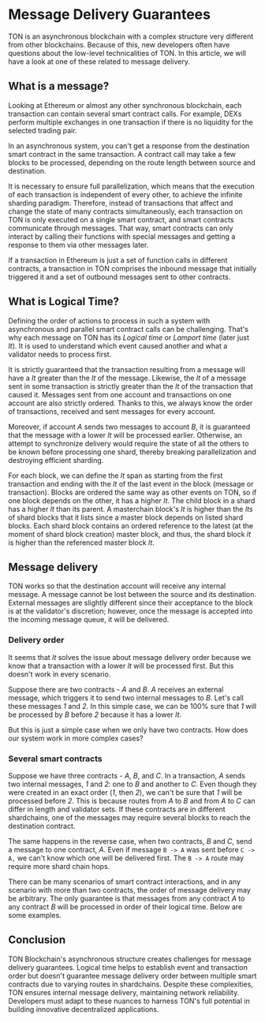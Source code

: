 
# Message Delivery Guarantees

TON is an asynchronous blockchain with a complex structure very different from other blockchains. Because of this, new developers often have questions about the low-level technicalities of TON. In this article, we will have a look at one of these related to message delivery.

## What is a message?

Looking at Ethereum or almost any other synchronous blockchain, each transaction can contain several smart contract calls. For example, DEXs perform multiple exchanges in one transaction if there is no liquidity for the selected trading pair.

In an asynchronous system, you can't get a response from the destination smart contract in the same transaction. A contract call may take a few blocks to be processed, depending on the route length between source and destination.

It is necessary to ensure full parallelization, which means that the execution of each transaction is independent of every other, to achieve the infinite sharding paradigm. Therefore, instead of transactions that affect and change the state of many contracts simultaneously, each transaction on TON is only executed on a single smart contract, and smart contracts communicate through messages. That way, smart contracts can only interact by calling their functions with special messages and getting a response to them via other messages later.

If a transaction in Ethereum is just a set of function calls in different contracts, a transaction in TON comprises the inbound message that initially triggered it and a set of outbound messages sent to other contracts.

## What is Logical Time?

Defining the order of actions to process in such a system with asynchronous and parallel smart contract calls can be challenging. That's why each message on TON has its _Logical time_ or _Lamport time_ (later just _lt_). It is used to understand which event caused another and what a validator needs to process first.

It is strictly guaranteed that the transaction resulting from a message will have a _lt_ greater than the _lt_ of the message. Likewise, the _lt_ of a message sent in some transaction is strictly greater than the _lt_ of the transaction that caused it. Messages sent from one account and transactions on one account are also strictly ordered. Thanks to this, we always know the order of transactions, received and sent messages for every account.

Moreover, if account _A_ sends two messages to account _B_, it is guaranteed that the message with a lower _lt_ will be processed earlier. Otherwise, an attempt to synchronize delivery would require the state of all the others to be known before processing one shard, thereby breaking parallelization and destroying efficient sharding.

For each block, we can define the _lt_ span as starting from the first transaction and ending with the _lt_ of the last event in the block (message or transaction). Blocks are ordered the same way as other events on TON, so if one block depends on the other, it has a higher _lt_. The child block in a shard has a higher _lt_ than its parent. A masterchain block's _lt_ is higher than the _lts_ of shard blocks that it lists since a master block depends on listed shard blocks. Each shard block contains an ordered reference to the latest (at the moment of shard block creation) master block, and thus, the shard block _lt_ is higher than the referenced master block _lt_.

## Message delivery

TON works so that the destination account will receive any internal message. A message cannot be lost between the source and its destination. External messages are slightly different since their acceptance to the block is at the validator's discretion; however, once the message is accepted into the incoming message queue, it will be delivered.

### Delivery order

It seems that _lt_ solves the issue about message delivery order because we know that a transaction with a lower _lt_ will be processed first. But this doesn't work in every scenario.

Suppose there are two contracts - _A_ and _B_. _A_ receives an external message, which triggers it to send two internal messages to _B_. Let's call these messages _1_ and _2_. In this simple case, we can be 100% sure that _1_ will be processed by _B_ before _2_ because it has a lower _lt_.

<ConceptImage src="/img/docs/msg-delivery-1.png" />

But this is just a simple case when we only have two contracts. How does our system work in more complex cases?

### Several smart contracts

Suppose we have three contracts - _A_, _B_, and _C_. In a transaction, _A_ sends two internal messages, _1_ and _2_: one to _B_ and another to _C_. Even though they were created in an exact order (_1_, then _2_), we can't be sure that _1_ will be processed before _2_. This is because routes from _A_ to _B_ and from _A_ to _C_ can differ in length and validator sets. If these contracts are in different shardchains, one of the messages may require several blocks to reach the destination contract.

<ConceptImage src="/img/docs/msg-delivery-2.png" />

The same happens in the reverse case, when two contracts, _B_ and _C_, send a message to one contract, _A_. Even if message `B -> A` was sent before `C -> A,` we can't know which one will be delivered first. The `B -> A` route may require more shard chain hops.

<ConceptImage src="/img/docs/msg-delivery-3.png" />

There can be many scenarios of smart contract interactions, and in any scenario with more than two contracts, the order of message delivery may be arbitrary. The only guarantee is that messages from any contract _A_ to any contract _B_ will be processed in order of their logical time. Below are some examples.

<ConceptImage src="/img/docs/msg-delivery-4.png" />
<ConceptImage src="/img/docs/msg-delivery-5.png" />
<ConceptImage src="/img/docs/msg-delivery-6.png" />

## Conclusion

TON Blockchain's asynchronous structure creates challenges for message delivery guarantees. Logical time helps to establish event and transaction order but doesn't guarantee message delivery order between multiple smart contracts due to varying routes in shardchains. Despite these complexities, TON ensures internal message delivery, maintaining network reliability. Developers must adapt to these nuances to harness TON's full potential in building innovative decentralized applications.
